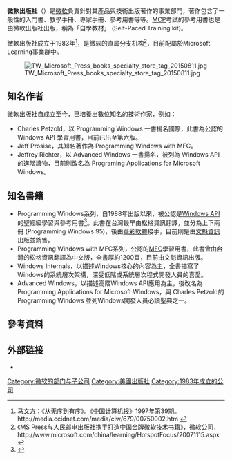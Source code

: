 {{noteTA|G1=IT}}
'''微軟出版社'''（{{lang-en|Microsoft Press}}）是[[微軟|微軟]]負責針對其產品與技術出版著作的事業部門，著作包含了一般性的入門書、教學手冊、專家手冊、參考用書等等。[[微軟認證|MCP]]考試的參考用書也是由微軟出版社出版，稱為「自學教材」 (Self-Paced Training kit)。

微軟出版社成立于1983年<ref>[[马文方|马文方]]：《从无序到有序》。《[[中国计算机报|中国计算机报]]》1997年第39期。http://media.ccidnet.com/media/ciw/679/00750002.htm {{Wayback|url=http://media.ccidnet.com/media/ciw/679/00750002.htm |date=20050427040227 }}</ref>，是微软的直属分支机构<ref>《MS Press与人民邮电出版社携手打造中国金牌微软技术书籍》，微软公司，http://www.microsoft.com/china/learning/HotspotFocus/20071115.aspx {{Wayback|url=http://www.microsoft.com/china/learning/HotspotFocus/20071115.aspx |date=20080724120529 }}</ref>，目前配屬於Microsoft Learning事業群中。

[[File:TW_Microsoft_Press_books_specialty_store_tag_20150811.jpg|thumb]]

==知名作者==

微軟出版社自成立至今，已培養出數位知名的技術作家，例如：

* Charles Petzold，以 Programming Windows 一書揚名國際，此書為公認的 Windows API 學習用書，目前已出至第六版。
* Jeff Prosise，其知名著作為 Programming Windows with MFC。
* Jeffrey Richter，以 Advanced Windows 一書揚名，被列為 Windows API 的進階讀物，目前則改名為 Programing Applications for Microsoft Windows。

==知名書籍==

* Programming Windows系列，自1988年出版以來，被公認是[[Windows_API|Windows API]]的聖經級學習與參考用書<ref>{{Cite web |url=http://www.charlespetzold.com/bio.html |title=Charles Petzold Personal Site |access-date=2008-09-20 |archive-date=2021-03-25 |archive-url=https://web.archive.org/web/20210325041909/https://www.charlespetzold.com/bio.html |dead-url=no }}</ref>。此書在台灣最早由松格資訊翻譯，並分為上下兩冊 (Programming Windows 95)，後由[[華彩軟體|華彩軟體]]接手，目前則是由[[文魁資訊|文魁資訊]]出版並銷售。
* Programming Windows with MFC系列，公認的[[MFC|MFC]]學習用書，此書曾由台灣的松格資訊翻譯為中文版，全書厚約1200頁，目前由文魁資訊出版。
* Windows Internals，以描述Windows核心的內容為主，全書描寫了Windows的系統層次架構，深受低階或系統層次程式開發人員的喜愛。
* Advanced Windows，以描述高階Windows API應用為主，後改名為Programming Applications for Microsoft Windows，與 Charles Petzold的Programming Windows 並列Windows開發人員必讀聖典之一。

==參考資料==
<div class="references-small">
<references />
</div>

==外部链接==
*{{official website}}

{{Microsoft}}
{{Microsoft-stub}}
[[Category:微软的部门与子公司|Category:微软的部门与子公司]]
[[Category:美國出版社|Category:美國出版社]]
[[Category:1983年成立的公司|Category:1983年成立的公司]]
